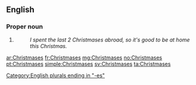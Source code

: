 ==English==

===Proper noun===
{{head|en|proper noun plural form}}

# {{plural of|Christmas|lang=en}}
#: ''I spent the last 2 Christmases abroad, so it's good to be at home this Christmas.''

[[Category:English plurals ending in "-es"]]

[[ar:Christmases]]
[[fr:Christmases]]
[[mg:Christmases]]
[[no:Christmases]]
[[pt:Christmases]]
[[simple:Christmases]]
[[sv:Christmases]]
[[ta:Christmases]]